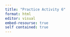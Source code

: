 ```yaml
---
title: "Practice Activity 6"
format: html
editor: visual
embed-resourse: true
self contained: true
---
```


## 
